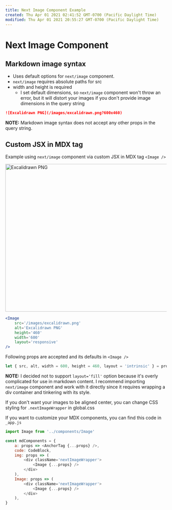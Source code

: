 ```yaml
---
title: Next Image Component Example
created: Thu Apr 01 2021 02:41:52 GMT-0700 (Pacific Daylight Time)
modified: Thu Apr 01 2021 20:55:27 GMT-0700 (Pacific Daylight Time)
---
```


# Next Image Component

## Markdown image syntax

- Uses default options for `next/image` component.
- `next/image` requires absolute paths for src
- width and height is required
  - I set default dimensions, so `next/image` component won't throw an error, but it will distort your images if you don't provide image dimensions in the query string

```markdown
![Excalidrawn PNG](/images/excalidrawn.png?600x460)
```

**NOTE:** Markdown image syntax does not accept any other props in the query string.

## Custom JSX in MDX tag

Example using `next/image` component via custom JSX in MDX tag `<Image />`

<Image
	src='/images/excalidrawn.png'
	alt='Excalidrawn PNG'
	height='460'
	width='600'
	layout='responsive'
/>

```jsx
<Image
	src='/images/excalidrawn.png'
	alt='Excalidrawn PNG'
	height='460'
	width='600'
	layout='responsive'
/>
```

Following props are accepted and its defaults in `<Image />`

```javascript
let { src, alt, width = 600, height = 460, layout = 'intrinsic' } = props
```

**NOTE:** I decided not to support `layout='fill'` option because it's overly complicated for use in markdown content. I recommend importing `next/image` component and work with it directly since it requires wrapping a div container and tinkering with its style.

If you don't want your images to be aligned center, you can change CSS styling for `.nextImageWrapper` in global.css

If you want to customize your MDX components, you can find this code in `_app.js`

```javascript
import Image from '../components/Image'

const mdComponents = {
	a: props => <AnchorTag {...props} />,
	code: CodeBlock,
	img: props => (
		<div className='nextImageWrapper'>
			<Image {...props} />
		</div>
	),
	Image: props => (
		<div className='nextImageWrapper'>
			<Image {...props} />
		</div>
	),
}
```
